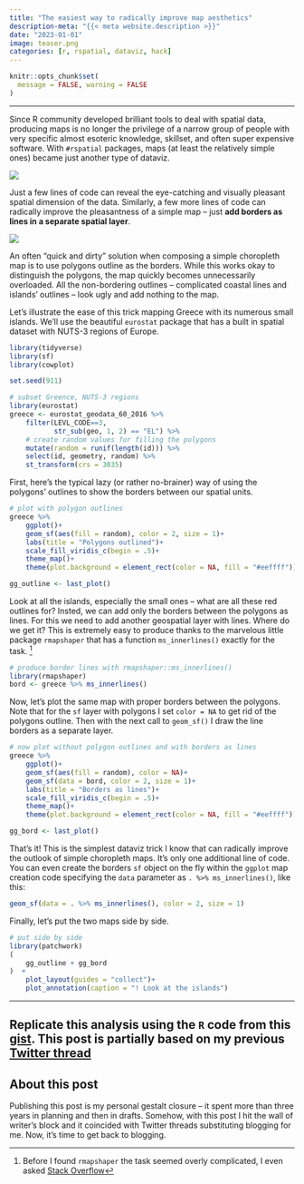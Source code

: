```yaml
---
title: "The easiest way to radically improve map aesthetics"
description-meta: "{{< meta website.description >}}"
date: "2023-01-01"
image: teaser.png
categories: [r, rspatial, dataviz, hack]
---
```


```r
knitr::opts_chunk$set(
  message = FALSE, warning = FALSE
)
```

***

Since R community developed brilliant tools to deal with spatial data, producing maps is no longer the privilege of a narrow group of people with very specific almost esoteric knowledge, skillset, and often super expensive software. With `#rspatial` packages, maps (at least the relatively simple ones) became just another type of dataviz. 

[![](rgg-maps.png)](https://ikashnitsky.github.io/2023/map-borders/rgg-maps.png)  

Just a few lines of code can reveal the eye-catching and visually pleasant spatial dimension of the data. Similarly, a few more lines of code can radically improve the pleasantness of a simple map -- just **add borders as lines in a separate spatial layer**. 

[![](teaser.png)](https://ikashnitsky.github.io/2023/map-borders/teaser.png){.preview-image}   
    
An often "quick and dirty" solution when composing a simple choropleth map is to use polygons outline as the borders. While this works okay to distinguish the polygons, the map quickly becomes unnecessarily overloaded. All the non-bordering outlines -- complicated coastal lines and islands' outlines -- look ugly and add nothing to the map. 

Let's illustrate the ease of this trick mapping Greece with its numerous small islands. We'll use the beautiful `eurostat` package that has a built in spatial dataset with NUTS-3 regions of Europe. 

```r
library(tidyverse)
library(sf)
library(cowplot)

set.seed(911)

# subset Greence, NUTS-3 regions
library(eurostat)
greece <- eurostat_geodata_60_2016 %>% 
    filter(LEVL_CODE==3,
           str_sub(geo, 1, 2) == "EL") %>% 
    # create random values for filling the polygons
    mutate(random = runif(length(id))) %>% 
    select(id, geometry, random) %>% 
    st_transform(crs = 3035)
```


First, here's the typical lazy (or rather no-brainer) way of using the polygons' outlines to show the borders between our spatial units.

```r
# plot with polygon outlines
greece %>% 
    ggplot()+
    geom_sf(aes(fill = random), color = 2, size = 1)+
    labs(title = "Polygons outlined")+
    scale_fill_viridis_c(begin = .5)+
    theme_map()+
    theme(plot.background = element_rect(color = NA, fill = "#eeffff"))

gg_outline <- last_plot()
```

Look at all the islands, especially the small ones -- what are all these red outlines for? Insted, we can add only the borders between the polygons as lines. For this we need to add another geospatial layer with lines. Where do we get it? This is extremely easy to produce thanks to the marvelous little package `rmapshaper` that has  a function `ms_innerlines()` exactly for the task. [^1] 

```r
# produce border lines with rmapshaper::ms_innerlines()
library(rmapshaper)
bord <- greece %>% ms_innerlines()
```


Now, let's plot the same map with proper borders between the polygons. Note that for the `sf` layer with polygons I set `color = NA` to get rid of the polygons outline. Then with the next call to `geom_sf()` I draw the line borders as a separate layer.

```r
# now plot without polygon outlines and with borders as lines
greece %>% 
    ggplot()+
    geom_sf(aes(fill = random), color = NA)+
    geom_sf(data = bord, color = 2, size = 1)+
    labs(title = "Borders as lines")+
    scale_fill_viridis_c(begin = .5)+
    theme_map()+
    theme(plot.background = element_rect(color = NA, fill = "#eeffff"))

gg_bord <- last_plot()

```


That's it! This is the simplest dataviz trick I know that can radically improve the outlook of simple choropleth maps. It's only one additional line of code. You can even create the borders `sf` object on the fly within the `ggplot` map creation code specifying the `data` parameter as `. %>% ms_innerlines()`, like this:

```r
geom_sf(data = . %>% ms_innerlines(), color = 2, size = 1)
```

Finally, let's put the two maps side by side.

```r
# put side by side
library(patchwork)
(
    gg_outline + gg_bord 
)  + 
    plot_layout(guides = "collect")+
    plot_annotation(caption = "! Look at the islands")
```



***

::: {.callout-tip}
# Replicate this analysis using the `R` code from this [gist][gist]. This post is partially based on my previous [Twitter thread][thread]
:::

::: {.callout-note}
# About this post
Publishing this post is my personal gestalt closure -- it spent more than three years in planning and then in drafts. Somehow, with this post I hit the wall of writer's block and it coincided with Twitter threads substituting blogging for me. Now, it's time to get back to blogging. 
:::


[^1]: Before I found `rmapshaper` the task seemed overly complicated, I even asked [Stack Overflow][so]


[so]: https://stackoverflow.com/questions/47760033
[thread]: https://twitter.com/ikashnitsky/status/1247875600305598464
[gist]: https://gist.github.com/ikashnitsky/cf2c29a29d39f79bb1c857a4fefc2cd4
